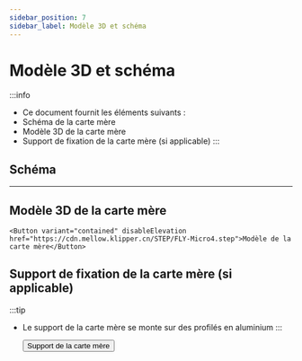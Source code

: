 ```yaml
---
sidebar_position: 7
sidebar_label: Modèle 3D et schéma
---
```




# Modèle 3D et schéma

:::info
* Ce document fournit les éléments suivants :
* Schéma de la carte mère
* Modèle 3D de la carte mère
* Support de fixation de la carte mère (si applicable)
:::

## Schéma

<PdfView file="https://cdn.mellow.klipper.cn/SCH-PDF/FLY-Micro4.pdf"/>

----

## Modèle 3D de la carte mère

    <Button variant="contained" disableElevation href="https://cdn.mellow.klipper.cn/STEP/FLY-Micro4.step">Modèle de la carte mère</Button>


## Support de fixation de la carte mère (si applicable)

:::tip
* Le support de la carte mère se monte sur des profilés en aluminium
:::

    <Button variant="contained" disableElevation href="https://www.printables.com/model/1014871-mellow-fly-micro4-extrusion-mount">Support de la carte mère</Button>
